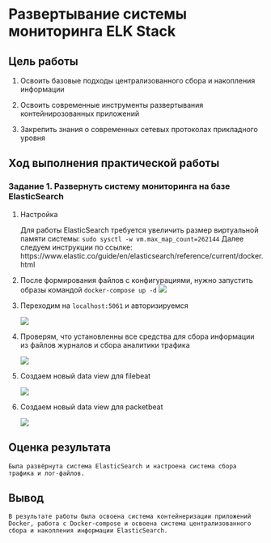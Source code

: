 # Развертывание системы мониторинга ELK Stack

## Цель работы

1. Освоить базовые подходы централизованного сбора и накопления информации

2. Освоить современные инструменты развертывания контейнирозованных приложений

3. Закрепить знания о современных сетевых протоколах прикладного уровня

## Ход выполнения практической работы

### Задание 1. Развернуть систему мониторинга на базе ElasticSearch

1. Настройка

    Для работы ElasticSearch требуется увеличить размер виртуальной памяти системы:
    ```
    sudo sysctl -w vm.max_map_count=262144
    ```
    Далее следуем инструкции по ссылке: https://www.elastic.co/guide/en/elasticsearch/reference/current/docker.html

2. После формирования файлов с конфигурациями, нужно запустить образы командой
    ```
    docker-compose up -d
    ```
    ![](./screenshots/s1.png)

3. Переходим на `localhost:5061` и авторизируемся 

    ![](./screenshots/s2.png)

4. Проверям, что установленны все средства для сбора информации из файлов журналов и сбора аналитики трафика

    ![](./screenshots/s3.png)

5. Создаем новый data view для filebeat

    ![](./screenshots/s4.png)

6. Создаем новый data view для packetbeat

    ![](./screenshots/s5.png)

## Оценка результата

    Была развёрнута система ElasticSearch и настроена система сбора трафика и лог-файлов.

## Вывод

    В результате работы была освоена система контейнеризации приложений Docker, работа с Docker-compose и освоена система централизованного сбора и накопления информации ElasticSearch.

